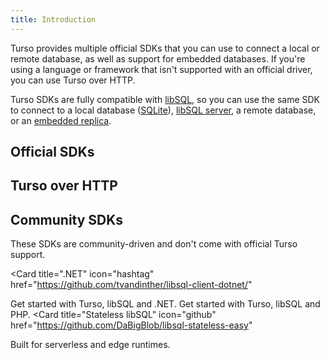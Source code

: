 ```yaml
---
title: Introduction
---
```


Turso provides multiple official SDKs that you can use to connect a local or remote database, as well as support for embedded databases. If you're using a language or framework that isn't supported with an official driver, you can use Turso over HTTP.

Turso SDKs are fully compatible with [libSQL](/libsql), so you can use the same SDK to connect to a local database ([SQLite](/local-development#sqlite)), [libSQL server](/local-development#libsql-server), a remote database, or an [embedded replica](/features/embedded-replicas).

## Official SDKs

<Snippet file="official-sdks.mdx" />

## Turso over HTTP

<CardGroup cols={2}>

<Snippet file="http-sdk.mdx" />

</CardGroup>

## Community SDKs

These SDKs are community-driven and don't come with official Turso support.

<CardGroup cols={2}>

<Card
  title=".NET"
  icon="hashtag"
  href="https://github.com/tvandinther/libsql-client-dotnet/"
>
  Get started with Turso, libSQL and .NET.
</Card>
<Card title="PHP" icon="php" href="https://github.com/darkterminal/turso-http">
  Get started with Turso, libSQL and PHP.
</Card>
<Card
  title="Stateless libSQL"
  icon="github"
  href="https://github.com/DaBigBlob/libsql-stateless-easy"
>
  Built for serverless and edge runtimes.
</Card>

</CardGroup>
